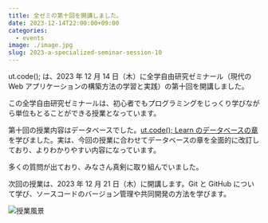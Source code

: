 ```yaml
---
title: 全ゼミの第十回を開講しました。
date: 2023-12-14T22:00:00+09:00
categories:
  - events
image: ./image.jpg
slug: 2023-a-specialized-seminar-session-10
---
```


ut.code(); は、2023 年 12 月 14 日（木）に全学自由研究ゼミナール（現代の Web アプリケーションの構築方法の学習と実践）の第十回を開講しました。

この全学自由研究ゼミナールは、初心者でもプログラミングをじっくり学びながら単位もとることができる授業となっています。

第十回の授業内容はデータベースでした。[ut.code(); Learn のデータベースの章](https://learn.utcode.net/docs/web-servers/database/)を学びました。実は、今回の授業に合わせてデータベースの章を全面的に改訂しており、よりわかりやすい内容になっています。

多くの質問が出ており、みなさん真剣に取り組んでいました。

次回の授業は、2023 年 12 月 21 日（木）に開講します。Git と GitHub について学び、ソースコードのバージョン管理や共同開発の方法を学びます。

![授業風景](./class.jpg)
